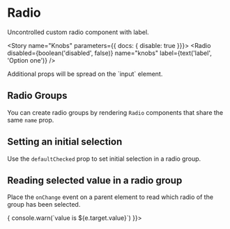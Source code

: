 

<Meta title="Components/Forms/Radio" decorators={[withKnobs]} component={Radio} />

# Radio

<ImportPath component={Radio} section="forms" />

Uncontrolled custom radio component with label.

<Story name="Knobs" parameters={{ docs: { disable: true }}}>
  <Radio
    disabled={boolean('disabled', false)}
    name="knobs"
    label={text('label', 'Option one')}
  />
</Story>

<Preview isExpanded>
  <Radio name="radio-group-name" label="I agree to receive spam" />
</Preview>

<Info type="info">
  Additional props will be spread on the `input` element.
</Info>

<Props of={Radio} />

## Radio Groups

You can create radio groups by rendering `Radio` components that share the same `name`
prop.

<Preview>
  <Story name="Radio Groups">
    <React.Fragment>
      <Radio name="radio-group-story" label="Option one" />
      <Radio name="radio-group-story" label="Option two" />
      <Radio name="radio-group-story" label="Option three" />
    </React.Fragment>
  </Story>
</Preview>

## Setting an initial selection

Use the `defaultChecked` prop to set initial selection in a radio group.

<Preview>
  <Story name="Initial selection">
    <React.Fragment>
      <Radio name="radio-group-initial" label="Selected by default" defaultChecked />
      <Radio name="radio-group-initial" label="The other option" />
    </React.Fragment>
  </Story>
</Preview>

## Reading selected value in a radio group

Place the `onChange` event on a parent element to read which radio of the group has been
selected.

<Preview>
  <Story name="Reading selected value in a radio group">
    <div onChange={(e) => { console.warn(`value is ${e.target.value}`) }}>
      <Radio name="radio-group-onchange" label="Option one" value="1" />
      <Radio name="radio-group-onchange" label="Option two" value="2" />
      <Radio name="radio-group-onchange" label="Option three" value="3" />
    </div>
  </Story>
</Preview>
